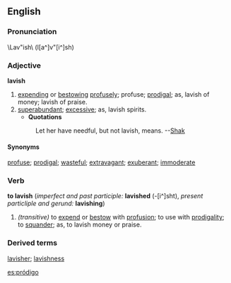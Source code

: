 ==English==
=== Pronunciation ===
\Lav"ish\ (l[a^]v"[i^]sh)
=== Adjective ===
'''lavish'''
# [[expend]]ing or [[bestow]]ing [[profuse]]ly; profuse; [[prodigal]]; as, lavish of money; lavish of praise.
# [[superabundant]]; [[excessive]]; as, lavish spirits.
#*'''Quotations'''
#:Let her have needful, but not lavish, means. --[[w:Shak|Shak]]
====Synonyms====
[[profuse]]; [[prodigal]]; [[wasteful]]; [[extravagant]]; [[exuberant]]; [[immoderate]]

=== Verb ===
'''to lavish''' (''imperfect and past participle:'' '''lavished''' (-[i^]sht), ''present particliple and gerund:'' '''lavishing''')
#''(transitive)'' to [[expend]] or [[bestow]] with [[profusion]]; to use with [[prodigality]]; to [[squander]]; as, to lavish money or praise.

===Derived terms===
[[lavisher]]; [[lavishness]]

[[es:pródigo]]